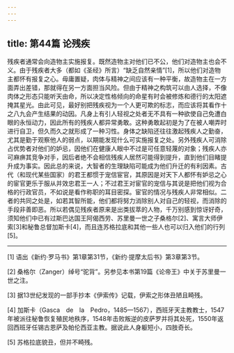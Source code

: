 ```yaml
---
---
---
```

title: 第44篇 论残疾
---




残疾者通常会向造物主实施报复。既然造物主对他们已不公，他们对造物主也会不义。由于残疾者大多（都如《圣经》所言）“缺乏自然亲情”[1]，所以他们对造物主都怀有报复之心。毋庸置疑，肉体与精神之间应该有一种平衡，故造物主在一方面弄出差错，那就得在另一方面担当风险。但由于精神之构筑可以由人选择，不像肉体之形态只能听天由命，所以决定性格倾向的命星有时会被修炼和德行的太阳遮掩其星光。由此可见，最好别把残疾视为一个人更可欺的标志，而应该将其看作十之八九会产生结果的动因。凡身上有引人轻视之处者无不具有一种欲使自己免遭白眼的永恒动力，因此所有的残疾人都异常勇敢。这种勇敢起初是为了在被人嘲弄时进行自卫，但久而久之就形成了一种习性。身体之缺陷还往往激起残疾人之勤奋，尤其是勤于观察他人的弱点，以期能发现什么可实施报复之处。另外残疾人可消除占优势者对他们的妒忌，因他们在健康人眼中不过是可任意轻蔑的对象；残疾人亦可麻痹其竞争对手，因后者绝不会相信残疾人居然可能得到提升，直到他们目睹提升成为事实。因此总的来说，大智者的生理缺陷可能成为他们升迁的有利因素。古代（和现代某些国家）的君王都惯于宠信宦官，其原因是对天下人都怀有妒忌之心的宦官更乐于服从并效忠君王一人；不过君王对宦官的宠信与其说是把他们视为合格的行政官员，不如说是看作称职的耳目密探。宦官的情况与残疾人非常相似。二者的共同之处是，如若其智所能，他们都将努力消除别人对自己的轻视，而消除的手段非善即恶。所以若偶见残疾者原来是出类拔萃的人物，千万别感到惊讶好奇，须知他们中已有过斯巴达国王阿偈西劳、苏里曼一世之子桑格尔[2]、寓言大师伊索[3]和秘鲁总督加斯卡[4]，而且连苏格拉底和其他一些人也可以归入他们的行列[5]。



* * *



[1] 语出《新约·罗马书》第1章第31节，《新约·提摩太后书》第3章第3节。

[2] 桑格尔（Zanger）绰号“驼背”。另参见本书第19篇《论帝王》中关于苏里曼一世之注。

[3] 据13世纪发现的一部手抄本《伊索传》记载，伊索之形体丑陋且畸残。

[4] 加斯卡（Gasca　de　la　Pedro，1485—1567），西班牙天主教教士，1547年被派往秘鲁恢复殖民地秩序，1548年击败叛逆的皮萨罗并将其处死，1550年返回西班牙任锡古恩萨及帕伦西亚主教。据说此人身躯短小，四肢奇长。

[5] 苏格拉底貌丑，但并不畸残。